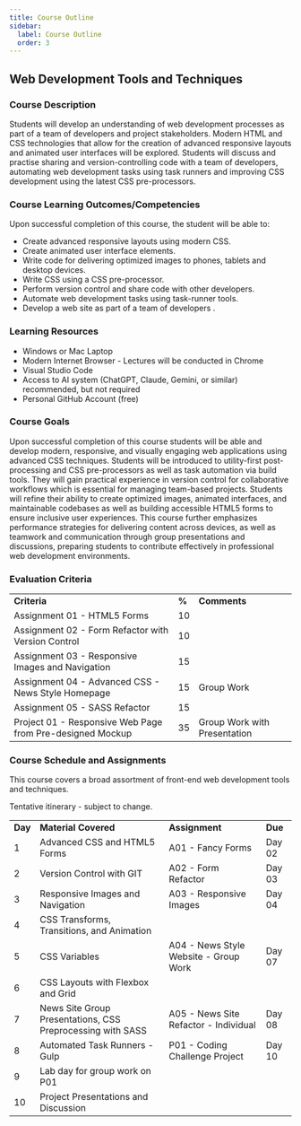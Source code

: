 ```yaml
---
title: Course Outline
sidebar:
  label: Course Outline
  order: 3
---
```


## **Web Development Tools and Techniques**

### **Course Description**

​Students will develop an understanding of web development processes as part of a team of developers and project stakeholders. Modern HTML and CSS technologies that allow for the creation of advanced responsive layouts and animated user interfaces will be explored. Students will discuss and practise sharing and version-controlling code with a team of developers, automating web development tasks using task runners and improving CSS development using the latest CSS pre-processors.​

### **Course Learning Outcomes/Competencies**

Upon successful completion of this course, the student will be able to:

- Create advanced responsive layouts using modern CSS.
- Create animated user interface elements.
- Write code for delivering optimized images to phones, tablets and desktop devices.
- Write CSS using a CSS pre-processor.
- Perform version control and share code with other developers.
- Automate web development tasks using task-runner tools.
- Develop a web site as part of a team of developers .

### **Learning Resources**

- Windows or Mac Laptop
- Modern Internet Browser - Lectures will be conducted in Chrome
- Visual Studio Code
- Access to AI system (ChatGPT, Claude, Gemini, or similar) recommended, but not required
- Personal GitHub Account (free)

### **Course Goals**

Upon successful completion of this course students will be able and develop modern, responsive, and visually engaging web applications using advanced CSS techniques. Students will be introduced to utility-first post-processing and CSS pre-processors as well as task automation via build tools. They will gain practical experience in version control for collaborative workflows which is essential for managing team-based projects. Students will refine their ability to create optimized images, animated interfaces, and maintainable codebases as well as building accessible HTML5 forms to ensure inclusive user experiences. This course further emphasizes performance strategies for delivering content across devices, as well as teamwork and communication through group presentations and discussions, preparing students to contribute effectively in professional web development environments.

### **Evaluation Criteria**

<table>
  <tr>
    <td>
      <strong>Criteria</strong>
    </td>
    <td>
      <strong>%</strong>
    </td>
    <td>
      <strong>Comments</strong>
    </td>
  </tr>
  <tr>
    <td>Assignment 01 - HTML5 Forms</td>
    <td>10</td>
    <td></td>
  </tr>
  <tr>
    <td>Assignment 02 - Form Refactor with Version Control</td>
    <td>10</td>
    <td></td>
  </tr>
  <tr>
    <td>Assignment 03 - Responsive Images and Navigation</td>
    <td>15</td>
    <td></td>
  </tr>
  <tr>
    <td>Assignment 04 - Advanced CSS - News Style Homepage</td>
    <td>15</td>
    <td>Group Work</td>
  </tr>
  <tr>
    <td>Assignment 05 - SASS Refactor</td>
    <td>15</td>
    <td></td>
  </tr>
  <tr>
    <td>Project 01 - Responsive Web Page from Pre-designed Mockup</td>
    <td>35</td>
    <td>Group Work with Presentation</td>
  </tr>
</table>

### **Course Schedule and Assignments**

This course covers a broad assortment of front-end web development tools and techniques.

Tentative itinerary - subject to change.

<table>
  <tr>
    <td>
      <strong>Day</strong>
    </td>
    <td>
      <strong>Material Covered</strong>
    </td>
    <td>
      <strong>Assignment</strong>
    </td>
    <td>
      <strong>Due</strong>
    </td>
  </tr>
  <tr>
    <td>1</td>
    <td>Advanced CSS and HTML5 Forms</td>
    <td>A01 - Fancy Forms</td>
    <td>Day 02</td>
  </tr>
  <tr>
    <td>2</td>
    <td>Version Control with GIT</td>
    <td>A02 - Form Refactor</td>
    <td>Day 03</td>
  </tr>
  <tr>
    <td>3</td>
    <td>Responsive Images and Navigation</td>
    <td>A03 - Responsive Images</td>
    <td>Day 04</td>
  </tr>
  <tr>
    <td>4</td>
    <td>CSS Transforms, Transitions, and Animation</td>
    <td></td>
    <td></td>
  </tr>
  <tr>
    <td>5</td>
    <td>CSS Variables</td>
    <td>A04 - News Style Website - Group Work</td>
    <td>Day 07</td>
  </tr>
  <tr>
    <td>6</td>
    <td>CSS Layouts with Flexbox and Grid</td>
    <td></td>
    <td></td>
  </tr>
  <tr>
    <td>7</td>
    <td>News Site Group Presentations, CSS Preprocessing with SASS</td>
    <td>A05 - News Site Refactor - Individual</td>
    <td>Day 08</td>
  </tr>
  <tr>
    <td>8</td>
    <td>Automated Task Runners - Gulp</td>
    <td>P01 - Coding Challenge Project</td>
    <td>Day 10</td>
  </tr>
  <tr>
    <td>9</td>
    <td>Lab day for group work on P01</td>
    <td></td>
    <td></td>
  </tr>
  <tr>
    <td>10</td>
    <td>Project Presentations and Discussion</td>
    <td></td>
    <td></td>
  </tr>
</table>
